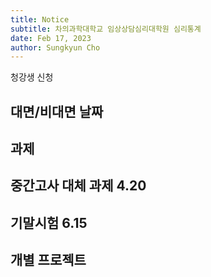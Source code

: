 ```yaml
---
title: Notice
subtitle: 차의과학대학교 임상상담심리대학원 심리통계
date: Feb 17, 2023
author: Sungkyun Cho
---
```


청강생 신청

## 대면/비대면 날짜

## 과제

## 중간고사 대체 과제 4.20

## 기말시험 6.15

## 개별 프로젝트 